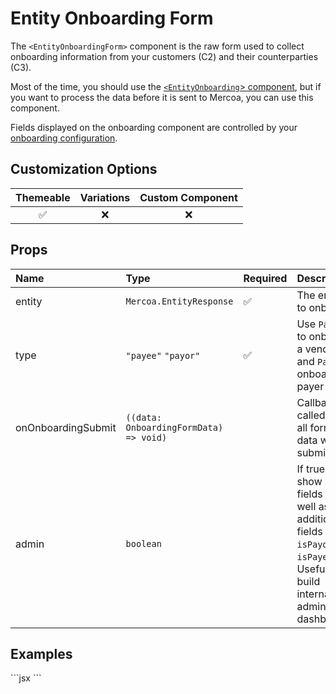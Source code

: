 
# Entity Onboarding Form

The `<EntityOnboardingForm>` component is the raw form used to collect onboarding information from your customers (C2) and their counterparties (C3).

Most of the time, you should use the [`<EntityOnboarding`> component](/Entity/Onboarding), but if you want to process the data before it is sent to Mercoa, you can use this component.

Fields displayed on the onboarding component are controlled by your [onboarding configuration](https://mercoa.com/dashboard/developers#customizations).

## Customization Options

| Themeable | Variations | Custom Component |
| :-------: | :--------: | :--------------: |
|    ✅     |     ❌     |        ❌        |

## Props

| Name               | Type                                   | Required | Description                                                                                                                         |
| :----------------- | :------------------------------------- | :------- | :---------------------------------------------------------------------------------------------------------------------------------- |
| entity             | `Mercoa.EntityResponse`                | ✅       | The entity to onboard                                                                                                               |
| type               | `"payee"` `"payor"`                    | ✅       | Use `Payee` to onboard a vendor, and `Payor` to onboard a payer                                                                     |
| onOnboardingSubmit | `((data: OnboardingFormData) => void)` |          | Callback called with all form data when submitted                                                                                   |
| admin              | `boolean`                              |          | If true, will show all fields as well as additional fields like `isPayor` and `isPayee`. Useful to build internal admin dashboards. |

## Examples

<ComponentContainer>
  <EntityOnboardingForm entity={payerEntity} type="payor" />
  ```jsx
  <EntityOnboarding entity={payerEntity} type="payor" />
  ```
</ComponentContainer>
